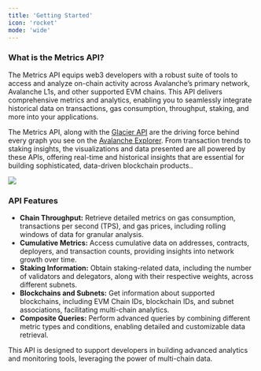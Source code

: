 ```yaml
---
title: 'Getting Started'
icon: 'rocket'
mode: 'wide'
---
```


### What is the Metrics API? ###

The Metrics API equips web3 developers with a robust suite of tools to access and analyze on-chain activity across Avalanche’s primary network, Avalanche L1s, and other supported EVM chains. This API delivers comprehensive metrics and analytics, enabling you to seamlessly integrate historical data on transactions, gas consumption, throughput, staking, and more into your applications.

The Metrics API, along with the [Glacier API](/data-api) are the driving force behind every graph you see on the [Avalanche Explorer](https://subnets.avax.network/stats/). From transaction trends to staking insights, the visualizations and data presented are all powered by these APIs, offering real-time and historical insights that are essential for building sophisticated, data-driven blockchain products..

<Frame>
  <img src="/images/avalanche-explorer.png" />
</Frame>

### API Features ###
- **Chain Throughput:** Retrieve detailed metrics on gas consumption, transactions per second (TPS), and gas prices, including rolling windows of data for granular analysis.
- **Cumulative Metrics:** Access cumulative data on addresses, contracts, deployers, and transaction counts, providing insights into network growth over time.
- **Staking Information:** Obtain staking-related data, including the number of validators and delegators, along with their respective weights, across different subnets.
- **Blockchains and Subnets:** Get information about supported blockchains, including EVM Chain IDs, blockchain IDs, and subnet associations, facilitating multi-chain analytics.
- **Composite Queries:** Perform advanced queries by combining different metric types and conditions, enabling detailed and customizable data retrieval.

This API is designed to support developers in building advanced analytics and monitoring tools, leveraging the power of multi-chain data.

